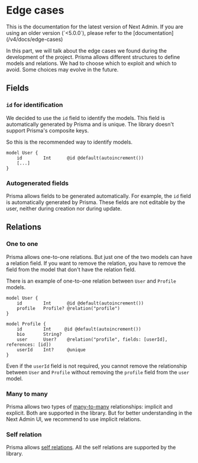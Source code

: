 
# Edge cases

<Callout type="info">
    This is the documentation for the latest version of Next Admin. If you are using an older version (`<5.0.0`), please refer to the [documentation](/v4/docs/edge-cases)
</Callout>


In this part, we will talk about the edge cases we found during the development of the project. Prisma allows different structures to define models and relations.
We had to choose which to exploit and which to avoid. Some choices may evolve in the future.

## Fields

### `id` for identification

We decided to use the `id` field to identify the models. This field is automatically generated by Prisma and is unique. The library doesn't support Prisma's composite keys.

So this is the recommended way to identify models.

```prisma
model User {
    id        Int      @id @default(autoincrement())
    [...]
}
```

### Autogenerated fields

Prisma allows fields to be generated automatically. For example, the `id` field is automatically generated by Prisma. These fields are not editable by the user, neither during creation nor during update.

## Relations

### One to one

Prisma allows one-to-one relations. But just one of the two models can have a relation field. If you want to remove the relation, you have to remove the field from the model that don't have the relation field.

There is an example of one-to-one relation between `User` and `Profile` models.

```prisma
model User {
    id        Int      @id @default(autoincrement())
    profile   Profile? @relation("profile")
}

model Profile {
    id        Int     @id @default(autoincrement())
    bio       String?
    user      User?    @relation("profile", fields: [userId], references: [id])
    userId    Int?     @unique
}
```

Even if the `userId` field is not required, you cannot remove the relationship between `User` and `Profile` without removing the `profile` field from the `user` model.

### Many to many

Prisma allows two types of [many-to-many](https://www.prisma.io/docs/concepts/components/prisma-schema/relations/many-to-many-relations) relationships: implicit and explicit. Both are supported in the library. But for better understanding in the Next Admin UI, we recommend to use implicit relations.

### Self relation

Prisma allows [self relations](https://www.prisma.io/docs/concepts/components/prisma-schema/relations/self-relations). All the self relations are supported by the library.
